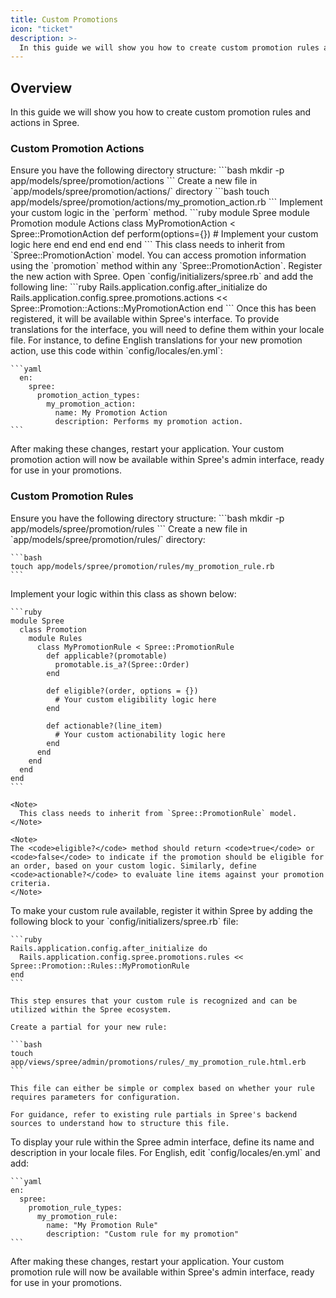 ```yaml
---
title: Custom Promotions
icon: "ticket"
description: >-
  In this guide we will show you how to create custom promotion rules and actions in Spree.
---
```


## Overview

In this guide we will show you how to create custom promotion rules and actions in Spree.

### Custom Promotion Actions

<AccordionGroup>
  <Accordion title="1. Ensure proper directory structure">
    Ensure you have the following directory structure:
    ```bash
    mkdir -p app/models/spree/promotion/actions
    ```
  </Accordion>

  <Accordion title="2. Create a new model file">
    Create a new file in `app/models/spree/promotion/actions/` directory
    ```bash
    touch app/models/spree/promotion/actions/my_promotion_action.rb
    ```
  </Accordion>

  <Accordion title="3. Implement your own Logic">
    Implement your custom logic in the `perform` method.
    ```ruby
    module Spree
      module Promotion
        module Actions
          class MyPromotionAction < Spree::PromotionAction
            def perform(options={})
              # Implement your custom logic here
            end
          end
        end
      end
    end
    ```
    <Note>
      This class needs to inherit from `Spree::PromotionAction` model.
    </Note>
    <Info>
      You can access promotion information using the `promotion` method within any `Spree::PromotionAction`.
    </Info>
  </Accordion>

  <Accordion title="4. Register the New Action">
    Register the new action with Spree.
    Open `config/initializers/spree.rb` and add the following line:
    ```ruby
    Rails.application.config.after_initialize do
      Rails.application.config.spree.promotions.actions << Spree::Promotion::Actions::MyPromotionAction
    end
    ```
    Once this has been registered, it will be available within Spree's interface.
  </Accordion>

  <Accordion title="5. Add Translations for the Admin Dashboard">
    To provide translations for the interface, you will need to define them within your locale file. For instance, to define English translations for your new promotion action, use this code within `config/locales/en.yml`:

    ```yaml
      en:
        spree:
          promotion_action_types:
            my_promotion_action:
              name: My Promotion Action
              description: Performs my promotion action.
    ```
  </Accordion>

  <Accordion title="6. Restart Your Application">
    After making these changes, restart your application. Your custom promotion action will now be available within Spree's admin interface, ready for use in your promotions.
  </Accordion>
</AccordionGroup>

### Custom Promotion Rules

<AccordionGroup>
  <Accordion title="1. Ensure proper directory structure">
    Ensure you have the following directory structure:
    ```bash
    mkdir -p app/models/spree/promotion/rules
    ```
  </Accordion>

  <Accordion title="2. Create a new model file">
    Create a new file in `app/models/spree/promotion/rules/` directory:

    ```bash
    touch app/models/spree/promotion/rules/my_promotion_rule.rb
    ```
  </Accordion>

  <Accordion title="3. Implement your own Logic">
    Implement your logic within this class as shown below:

    ```ruby
    module Spree
      class Promotion
        module Rules
          class MyPromotionRule < Spree::PromotionRule
            def applicable?(promotable)
              promotable.is_a?(Spree::Order)
            end

            def eligible?(order, options = {})
              # Your custom eligibility logic here
            end

            def actionable?(line_item)
              # Your custom actionability logic here
            end
          end
        end
      end
    end
    ```

    <Note>
      This class needs to inherit from `Spree::PromotionRule` model.
    </Note>
    
    <Note>
    The <code>eligible?</code> method should return <code>true</code> or <code>false</code> to indicate if the promotion should be eligible for an order, based on your custom logic. Similarly, define <code>actionable?</code> to evaluate line items against your promotion criteria.
    </Note>
  </Accordion>

  <Accordion title="4. Register the Custom Rule">
    To make your custom rule available, register it within Spree by adding the following block to your `config/initializers/spree.rb` file:

    ```ruby
    Rails.application.config.after_initialize do
      Rails.application.config.spree.promotions.rules << Spree::Promotion::Rules::MyPromotionRule
    end
    ```
    
    This step ensures that your custom rule is recognized and can be utilized within the Spree ecosystem.
  </Accordion>

  <Accordion title="5. Create Promotion Rule view template">

    Create a partial for your new rule:
    
    ```bash
    touch app/views/spree/admin/promotions/rules/_my_promotion_rule.html.erb
    ```
    
    This file can either be simple or complex based on whether your rule requires parameters for configuration.

    For guidance, refer to existing rule partials in Spree's backend sources to understand how to structure this file.
  </Accordion>

  <Accordion title="6. Add Translations for the Admin Dashboard">
    To display your rule within the Spree admin interface, define its name and description in your locale files. For English, edit `config/locales/en.yml` and add:

    ```yaml
    en:
      spree:
        promotion_rule_types:
          my_promotion_rule:
            name: "My Promotion Rule"
            description: "Custom rule for my promotion"
    ```
  </Accordion>

  <Accordion title="7. Restart Your Application">
    After making these changes, restart your application. Your custom promotion rule will now be available within Spree's admin interface, ready for use in your promotions.
  </Accordion>
</AccordionGroup>
